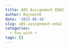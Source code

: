 ```yaml
---
title: A05 Assignment EDA2
author: RajneetK
date: '2021-06-18'
slug: a05-assignment-eda2
categories:
  - Fun with r
tags: []
---
```

